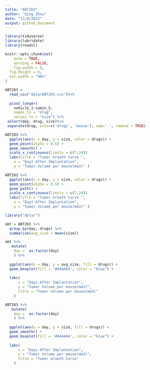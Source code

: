 ```yaml
---
title: "ABT263"
author: "Qing Zhou"
date: "11/8/2022"
output: github_document
---
```


```r
library(tidyverse)
library(lubridate)
library(readxl)

knitr::opts_chunk$set(
	echo = TRUE,
	warning = FALSE,
	fig.width = 8, 
  fig.height = 6,
  out.width = "90%"
)
```

```r
ABT263 = 
  read_csv("data/ABT263.csv")%>%
  
  pivot_longer(
    vehicle_1:comin_5,
    names_to = "drug",
    values_to = "size") %>%
 select(day, drug, size)%>%
 separate(drug, into=c('drugs', 'mouse'), sep='_', remove = TRUE)
```


```r
ABT263 %>% 
  ggplot(aes(x = day, y = size, color = drugs)) +
  geom_point(alpha = 0.5) + 
  geom_smooth() + 
  scale_x_continuous(limits = c(7,24))
  labs(title = "Tumor Growth Curve ",
    x = "Days After Implantation",
    y = "Tumor Volume per mouse(mm3)" )
```

```r
ABT263 %>% 
  ggplot(aes(x = day, y = size, color = drugs)) +
  geom_point(alpha = 0.5) + 
  geom_path() + 
  scale_x_continuous(limits = c(7,24))
  labs(title = "Tumor Growth Curve ",
    x = "Days After Implantation",
    y = "Tumor Volume per mouse(mm3)" )
```


```r
library("dplyr")

abt = ABT263 %>%
  group_by(day, drugs) %>% 
  summarise(avg_size = mean(size))
```

```r
abt %>%
   mutate(
    day =  as.factor(day)
    ) %>%
  
  ggplot(aes(x = day, y = avg_size, fill = drugs)) +
  geom_boxplot(fill = '#A4A4A4', color = "blue") +
  
  labs(
      x = "Days After Implantation",
      y = "Tumor Volume per mouse(mm3)",
      title = "Tumor Volume per mouse(mm3)"
    ) 

```
```r
ABT263 %>%
   mutate(
    day =  as.factor(day)
    ) %>%
  
  ggplot(aes(x = day, y = size, fill = drugs)) +
  geom_smooth() + 
  geom_boxplot(fill = '#A4A4A4', color = "blue") +
  
  labs(
      x = "Days After Implantation",
      y = "Tumor Volume per mouse(mm3)",
      title = "Tumor Growth Curve"
    ) 

```

